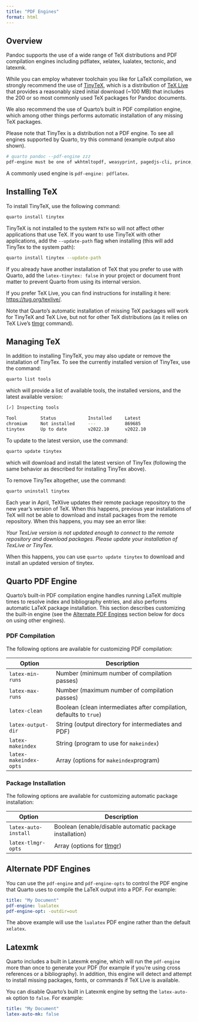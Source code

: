 ```yaml
---
title: "PDF Engines"
format: html
---
```


## Overview

Pandoc supports the use of a wide range of TeX distributions and PDF compilation engines including pdflatex, xelatex, lualatex, tectonic, and latexmk.

While you can employ whatever toolchain you like for LaTeX compilation, we strongly recommend the use of [TinyTeX](https://yihui.org/tinytex/), which is a distribution of [TeX Live](https://tug.org/texlive/) that provides a reasonably sized initial download (\~100 MB) that includes the 200 or so most commonly used TeX packages for Pandoc documents.

We also recommend the use of Quarto's built in PDF compilation engine, which among other things performs automatic installation of any missing TeX packages.

Please note that TinyTex is a distribution not a PDF engine. To see all engines supported by Quarto, try this command (example output also shown).

``` .bash
# quarto pandoc --pdf-engine zzz
pdf-engine must be one of wkhtmltopdf, weasyprint, pagedjs-cli, prince, pdflatex, lualatex, xelatex, latexmk, tectonic, pdfroff, context
```

A commonly used engine is `pdf-engine: pdflatex`.

## Installing TeX

To install TinyTeX, use the following command:

``` .bash
quarto install tinytex
```

TinyTeX is not installed to the system `PATH` so will not affect other applications that use TeX. If you want to use TinyTeX with other applications, add the `--update-path` flag when installing (this will add TinyTex to the system path):

``` .bash
quarto install tinytex --update-path
```

If you already have another installation of TeX that you prefer to use with Quarto, add the `latex-tinytex: false` in your project or document front matter to prevent Quarto from using its internal version.

If you prefer TeX Live, you can find instructions for installing it here: <https://tug.org/texlive/>.

Note that Quarto's automatic installation of missing TeX packages will work for TinyTeX and TeX Live, but not for other TeX distributions (as it relies on TeX Live's [tlmgr](https://www.tug.org/texlive/tlmgr.html) command).

## Managing TeX

In addition to installing TinyTeX, you may also update or remove the installation of TinyTex. To see the currently installed version of TinyTex, use the command:

``` .bash
quarto list tools
```

which will provide a list of available tools, the installed versions, and the latest available version:

``` bash
[✓] Inspecting tools

Tool         Status            Installed     Latest
chromium     Not installed     ---           869685
tinytex      Up to date        v2022.10      v2022.10
```

To update to the latest version, use the command:

``` .bash
quarto update tinytex
```

which will download and install the latest version of TinyTex (following the same behavior as described for installing TinyTex above).

To remove TinyTex altogether, use the command:

``` .bash
quarto uninstall tinytex
```

::: callout-tip
Each year in April, TeXlive updates their remote package repository to the new year's version of TeX. When this happens, previous year installations of TeX will not be able to download and install packages from the remote repository. When this happens, you may see an error like:

*Your TexLive version is not updated enough to connect to the remote repository and download packages. Please update your installation of TexLive or TinyTex.*

When this happens, you can use `quarto update tinytex` to download and install an updated version of tinytex.
:::

## Quarto PDF Engine

Quarto's built-in PDF compilation engine handles running LaTeX multiple times to resolve index and bibliography entries, and also performs automatic LaTeX package installation. This section describes customizing the built-in engine (see the [Alternate PDF Engines](#alternate-pdf-engines) section below for docs on using other engines).

### PDF Compilation

The following options are available for customizing PDF compilation:

| Option                 | Description                                                         |
|------------------------|---------------------------------------------------------------------|
| `latex-min-runs`       | Number (minimum number of compilation passes)                       |
| `latex-max-runs`       | Number (maximum number of compilation passes)                       |
| `latex-clean`          | Boolean (clean intermediates after compilation, defaults to `true`) |
| `latex-output-dir`     | String (output directory for intermediates and PDF)                 |
| `latex-makeindex`      | String (program to use for `makeindex`)                             |
| `latex-makeindex-opts` | Array (options for `makeindex`program)                              |

### Package Installation

The following options are available for customizing automatic package installation:

| Option               | Description                                                         |
|----------------------|---------------------------------------------------------------------|
| `latex-auto-install` | Boolean (enable/disable automatic package installation)             |
| `latex-tlmgr-opts`   | Array (options for [tlmgr](https://www.tug.org/texlive/tlmgr.html)) |

## Alternate PDF Engines {#alternate-pdf-engines}

You can use the `pdf-engine` and `pdf-engine-opts` to control the PDF engine that Quarto uses to compile the LaTeX output into a PDF. For example:

``` yaml
title: "My Document"
pdf-engine: lualatex
pdf-engine-opt: -outdir=out
```

The above example will use the `lualatex` PDF engine rather than the default `xelatex`.

## Latexmk

Quarto includes a built in Latexmk engine, which will run the `pdf-engine` more than once to generate your PDF (for example if you're using cross references or a bibliography). In addition, this engine will detect and attempt to install missing packages, fonts, or commands if TeX Live is available.

You can disable Quarto's built in Latexmk engine by settng the `latex-auto-mk` option to `false`. For example:

``` yaml
title: "My Document"
latex-auto-mk: false
```
